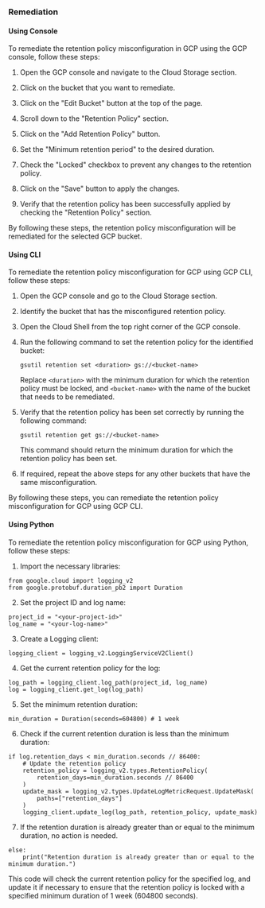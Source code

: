 ### Remediation

#### Using Console

To remediate the retention policy misconfiguration in GCP using the GCP console, follow these steps:

1. Open the GCP console and navigate to the Cloud Storage section.

2. Click on the bucket that you want to remediate.

3. Click on the "Edit Bucket" button at the top of the page.

4. Scroll down to the "Retention Policy" section.

5. Click on the "Add Retention Policy" button.

6. Set the "Minimum retention period" to the desired duration.

7. Check the "Locked" checkbox to prevent any changes to the retention policy.

8. Click on the "Save" button to apply the changes.

9. Verify that the retention policy has been successfully applied by checking the "Retention Policy" section.

By following these steps, the retention policy misconfiguration will be remediated for the selected GCP bucket.

#### Using CLI

To remediate the retention policy misconfiguration for GCP using GCP CLI, follow these steps:

1. Open the GCP console and go to the Cloud Storage section.
2. Identify the bucket that has the misconfigured retention policy.
3. Open the Cloud Shell from the top right corner of the GCP console.
4. Run the following command to set the retention policy for the identified bucket:
   
   ```
   gsutil retention set <duration> gs://<bucket-name>
   ```
   
   Replace `<duration>` with the minimum duration for which the retention policy must be locked, and `<bucket-name>` with the name of the bucket that needs to be remediated.
   
5. Verify that the retention policy has been set correctly by running the following command:

   ```
   gsutil retention get gs://<bucket-name>
   ```
   
   This command should return the minimum duration for which the retention policy has been set.
   
6. If required, repeat the above steps for any other buckets that have the same misconfiguration.

By following these steps, you can remediate the retention policy misconfiguration for GCP using GCP CLI.

#### Using Python

To remediate the retention policy misconfiguration for GCP using Python, follow these steps:

1. Import the necessary libraries:

```
from google.cloud import logging_v2
from google.protobuf.duration_pb2 import Duration
```

2. Set the project ID and log name:

```
project_id = "<your-project-id>"
log_name = "<your-log-name>"
```

3. Create a Logging client:

```
logging_client = logging_v2.LoggingServiceV2Client()
```

4. Get the current retention policy for the log:

```
log_path = logging_client.log_path(project_id, log_name)
log = logging_client.get_log(log_path)
```

5. Set the minimum retention duration:

```
min_duration = Duration(seconds=604800) # 1 week
```

6. Check if the current retention duration is less than the minimum duration:

```
if log.retention_days < min_duration.seconds // 86400:
    # Update the retention policy
    retention_policy = logging_v2.types.RetentionPolicy(
        retention_days=min_duration.seconds // 86400
    )
    update_mask = logging_v2.types.UpdateLogMetricRequest.UpdateMask(
        paths=["retention_days"]
    )
    logging_client.update_log(log_path, retention_policy, update_mask)
```

7. If the retention duration is already greater than or equal to the minimum duration, no action is needed.

```
else:
    print("Retention duration is already greater than or equal to the minimum duration.")
```

This code will check the current retention policy for the specified log, and update it if necessary to ensure that the retention policy is locked with a specified minimum duration of 1 week (604800 seconds).


